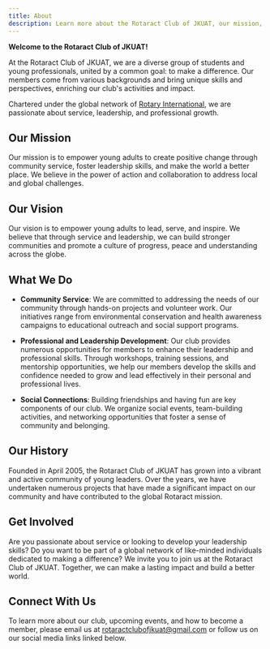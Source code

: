 ```yaml
---
title: About
description: Learn more about the Rotaract Club of JKUAT, our mission, vision, and how you can get involved.
---
```


**Welcome to the Rotaract Club of JKUAT!**

At the Rotaract Club of JKUAT, we are a diverse group of students and young professionals, united by a common goal: to make a difference. Our members come from various backgrounds and bring unique skills and perspectives, enriching our club's activities and impact.

Chartered under the global network of [Rotary International](https://www.rotary.org), we are passionate about service, leadership, and professional growth.

## Our Mission

Our mission is to empower young adults to create positive change through community service, foster leadership skills, and make the world a better place. We believe in the power of action and collaboration to address local and global challenges.

## Our Vision

Our vision is to empower young adults to lead, serve, and inspire. We believe that through service and leadership, we can build stronger communities and promote a culture of progress, peace and understanding across the globe.

## What We Do

- **Community Service**: We are committed to addressing the needs of our community through hands-on projects and volunteer work. Our initiatives range from environmental conservation and health awareness campaigns to educational outreach and social support programs.

- **Professional and Leadership Development**: Our club provides numerous opportunities for members to enhance their leadership and professional skills. Through workshops, training sessions, and mentorship opportunities, we help our members develop the skills and confidence needed to grow and lead effectively in their personal and professional lives.

- **Social Connections**: Building friendships and having fun are key components of our club. We organize social events, team-building activities, and networking opportunities that foster a sense of community and belonging.

## Our History

Founded in April 2005, the Rotaract Club of JKUAT has grown into a vibrant and active community of young leaders. Over the years, we have undertaken numerous projects that have made a significant impact on our community and have contributed to the global Rotaract mission.

## Get Involved

Are you passionate about service or looking to develop your leadership skills? Do you want to be part of a global network of like-minded individuals dedicated to making a difference? We invite you to join us at the Rotaract Club of JKUAT. Together, we can make a lasting impact and build a better world.

## Connect With Us

To learn more about our club, upcoming events, and how to become a member, please email us at rotaractclubofjkuat@gmail.com or follow us on our social media links linked below.
